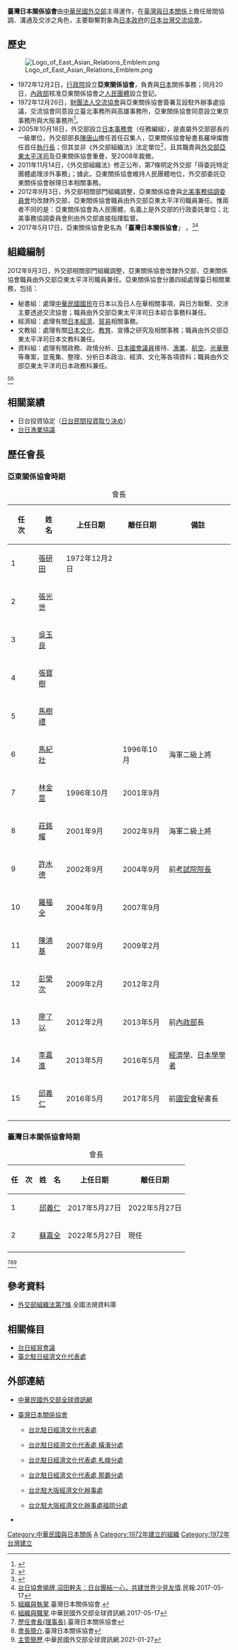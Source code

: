 {{中華民國政府部門基礎資訊
|部門名稱       = 臺灣日本關係協會
|外文名稱       = Taiwan-Japan Relations Association<br>
|外文語言       = 英語
|部門標誌       = Logo_of_Taiwan-Japan_Relations_Association.png
|代表圖像       = 
|代表圖像名稱   = 
|所屬國家       = {{ROC}}
|首長職銜       = 
|首長姓名       = 
|副首長職銜     = 
|副首長姓名     = 
|副首長姓名二   = 
|副首長姓名三   = 
|副首長職銜二   = 
|副首長二姓名   = 
|副首長二姓名二 = 
|副首長二姓名三 = 
|秘書長職銜     = 會長
|秘書長姓名     = [[蘇嘉全|蘇嘉全]]
|副秘書長職銜   = 
|副秘書長姓名   = 
|副秘書長姓名二 = 
|副秘書長姓名三 = 
|任命者姓名     = 
|成立日期       = {{Start date and age|1972|12|2}} 
|解散日期       = 
|所屬部門       = {{MOFA}}
|內部單位       = 
|授權法源       = 
|員額任期       = 
|員額           = 
|年度預算額     = 
|地址           = 10092[[臺北市|臺北市]][[中正區_(臺北市)|中正區]][[羅斯福路_(台北市)|羅斯福路]]一段7號4樓
|電話           = +886 2 2321-4445
|網站           = [https://www.mofa.gov.tw/aear/ www.mofa.gov.tw/aear]
|備註           = 
}}
'''臺灣日本關係協會'''由[[中華民國外交部|中華民國外交部]]主導運作，在[[臺灣與日本關係|臺灣與日本關係]]上擔任居間協調、溝通及交涉之角色，主要聯繫對象為[[日本政府|日本政府]]的[[日本台灣交流協會|日本台灣交流協會]]。

== 歷史 ==
[[File:Logo_of_East_Asian_Relations_Emblem.png|right]]
*1972年12月2日，[[行政院|行政院]]設立'''亞東關係協會'''，負責與[[日本|日本]]關係事務；同月20日，[[中華民國內政部|內政部]]核准亞東關係協會之[[人民團體|人民團體]]設立登記。
*1972年12月26日，[[財團法人交流協會|財團法人交流協會]]與亞東關係協會簽署互設駐外辦事處協議，交流協會同意設立臺北事務所與高雄事務所，亞東關係協會同意設立東京事務所與大阪事務所<ref>{{Cite web |url=http://www.ioc.u-tokyo.ac.jp/~worldjpn/documents/texts/JPCH/19721226.O1J.html |title=交流協會與亞東關係協會互設駐外辦事處協議 |accessdate=2016-02-08 |archive-date=2015-09-24 |archive-url=https://web.archive.org/web/20150924035836/http://www.ioc.u-tokyo.ac.jp/~worldjpn/documents/texts/JPCH/19721226.O1J.html |dead-url=no }}</ref>。
*2005年10月18日，外交部設立[[日本事務會|日本事務會]]（任務編組），是直屬外交部部長的一級單位，外交部部長[[陳唐山|陳唐山]]擔任首任召集人，亞東關係協會秘書長羅坤燦擔任首任[[執行長|執行長]]；但其並非《外交部組織法》法定單位<ref>{{Cite web|url=https://www.appledaily.com.tw/headline/20051019/XCWKD23CQKSP4I2VBXQSUITBD4/|author=胡立宗|language=zh-tw|title=外交部設日本事務會|publisher=[[台灣蘋果日報|台灣蘋果日報]]|date=2005-10-19|accessdate=2016-02-08}}</ref>，且其職責與[[外交部亞東太平洋司|外交部亞東太平洋司]]及亞東關係協會重疊，至2008年裁撤。
*2011年11月14日，《外交部組織法》修正公布，第7條明定外交部「得委託特定團體處理涉外事務」；據此，亞東關係協會維持人民團體地位，外交部委託亞東關係協會辦理日本相關事務。
*2012年9月3日，外交部相關部門組織調整，亞東關係協會與[[北美事務協調委員會|北美事務協調委員會]]均改隸外交部，亞東關係協會職員由外交部亞東太平洋司職員兼任。惟兩者不同的是：亞東關係協會為人民團體，名義上是外交部的行政委託單位；北美事務協調委員會則由外交部直接指揮監督。
*2017年5月17日，亞東關係協會更名為「'''臺灣日本關係協會'''」 。<ref>{{Cite web |url=http://news.ltn.com.tw/news/politics/breakingnews/2054209 |title=亞協正名「台灣日本關係協會」 傳最快520前宣布|publisher=自由時報|date=2017-05-02|accessdate=2017-05-06 |archive-date=2017-05-05 |archive-url=https://web.archive.org/web/20170505114250/http://news.ltn.com.tw/news/politics/breakingnews/2054209 |dead-url=no }}</ref><ref>[https://tw.news.yahoo.com/-055910407.html 台日協會揭牌 沼田幹夫：日台團結一心，共建世界少見友情].民報.2017-05-17</ref>

== 組織編制 ==
2012年9月3日，外交部相關部門組織調整，亞東關係協會改隸外交部，亞東關係協會職員由外交部亞東太平洋司職員兼任。亞東關係協會分置四組處理臺日相關業務，包括： 
* 秘書組：處理[[中華民國國民|中華民國國民]]在日本以及日人在華相關事項，與日方聯繫、交涉主要透過交流協會；職員由外交部亞東太平洋司日本綜合事務科兼任。
* 經濟組：處理有關[[日本經濟|日本經濟]]、[[貿易|貿易]]相關事務。
* 文教組：處理有關[[日本文化|日本文化]]、[[日本教育|教育]]、宣傳之研究及相關事務；職員由外交部亞東太平洋司日本文教科兼任。
* 資料組：處理有關政務、政情分析、[[日本國會議員|日本國會議員]]接待、[[漁業|漁業]]、[[航空|航空]]、[[光華寮|光華寮]]等專案，並蒐集、整理、分析日本政治、經濟、文化等各項資料；職員由外交部亞東太平洋司日本政務科兼任。
<ref>[https://subsite.mofa.gov.tw/aear/cp.aspx?n=DD6CCB74633AB8F3 組織與執掌].臺灣日本關係協會.</ref><ref>[https://www.mofa.gov.tw/Organization.aspx?n=60&sms=85#hash5 組織與職掌].中華民國外交部全球資訊網.2017-05-17</ref>

== 相關業績 ==
* 日台投資協定（[https://web.archive.org/web/20130618100842/http://www.koryu.or.jp/taipei/ez3_contents.nsf/0/71e59c965688691a492579130013296e?OpenDocument 日台民間投資取り決め]）
* [[台日漁業協議|台日漁業協議]]

== 歷任會長 ==
===亞東關係協會時期===
{| class=wikitable
|+會長
|-
! 任　次 || 姓　名 || 上任日期 || 離任日期  || 備註
|-
|1||[[張研田|張研田]]||1972年12月2日||||
|-
|2|| [[張光世|張光世]]||||||
|-
|3|| [[吳玉良_(臺灣)|吳玉良]]||||||
|-
|4|| [[張寶樹|張寶樹]]||||||
|-
|5|| [[馬樹禮|馬樹禮]]||||||
|-
|6|| [[馬紀壯|馬紀壯]]||||1996年10月||海軍二級上將
|-
|7|| [[林金莖|林金莖]]||1996年10月||2001年9月||
|-
|8|| [[莊銘耀|莊銘耀]]||2001年9月||2002年9月||海軍二級上將
|-
|9|| [[許水德|許水德]]||2002年9月||2004年9月||前[[考試院院長|考試院院長]]
|-
|10|| [[羅福全|羅福全]]||2004年9月||2007年9月||
|-
|11|| [[陳鴻基|陳鴻基]]||2007年9月||2009年2月||
|-
|12|| [[彭榮次|彭榮次]]||2009年2月||2012年2月||
|-
|13|| [[廖了以|廖了以]]||2012年2月||2013年5月||前[[中華民國內政部|內政部]]長
|-
|14|| [[李嘉進|李嘉進]]||2013年5月||2016年5月||[[經濟學|經濟學]]、[[日本學|日本學]][[學者|學者]]
|-
|15|| [[邱義仁|邱義仁]]||2016年5月||2017年5月||前[[國安會|國安會]]秘書長
|-
|}

===臺灣日本關係協會時期===
{| class=wikitable
|+會長
|-
! 任　次 || 姓　名 || 上任日期 || 離任日期  
|-
|1||[[邱義仁|邱義仁]]||2017年5月27日||2022年5月27日
|-
|2||[[蘇嘉全|蘇嘉全]]||2022年5月27日||現任
|-
|}
<ref>[http://www.mofa.gov.tw/aear/News_aear_1.aspx?n=07ACE2E316EEE218&page=1&PageSize=10 歷任會長(理事長)].臺灣日本關係協會</ref><ref>[https://subsite.mofa.gov.tw/aear/cp.aspx?n=9223A12B5B31CB37 會長簡介].臺灣日本關係協會</ref><ref>[https://www.mofa.gov.tw/MofaLeader_Content.aspx?n=88&sms=43&mls=12 主管簡歷].中華民國外交部全球資訊網.2021-01-27</ref>

== 參考資料 ==
{{reflist}}
*[https://law.moj.gov.tw/LawClass/LawSingle.aspx?pcode=E0000001&flno=7 外交部組織法第7條].全國法規資料庫

==相關條目==
*[[台日經貿會議|台日經貿會議]]
*[[臺北駐日經濟文化代表處|臺北駐日經濟文化代表處]]

== 外部連結 ==
{{commonscat|Association of East Asian Relations}}
* {{zh-tw}}{{en}}[https://www.mofa.gov.tw/ 中華民國外交部全球資訊網] {{Wayback|url=https://www.mofa.gov.tw/ |date=20171114093547 }}
* {{zh-tw}}[https://www.mofa.gov.tw/aear/ 臺灣日本關係協會]
** {{zh-tw}}{{ja}}[https://www.roc-taiwan.org/jp/index.html 台北駐日經濟文化代表處]
** {{zh-tw}}{{ja}}[https://www.roc-taiwan.org/jpyok/index.html 台北駐日經濟文化代表處 橫濱分處]
** {{zh-tw}}{{ja}}[https://www.roc-taiwan.org/jpokd/index.html 台北駐日經濟文化代表處 札幌分處]
** {{zh-tw}}{{ja}}[https://www.roc-taiwan.org/jpna/index.html 台北駐日經濟文化代表處 那霸分處]
** {{zh-tw}}{{ja}}[https://www.roc-taiwan.org/jposa/index.html 台北駐大阪經濟文化辦事處]
** {{zh-tw}}{{ja}}[https://www.roc-taiwan.org/jpfuk/index.html 台北駐大阪經濟文化辦事處福岡分處]
*{{flickr|101840916@N05|亞東關係協會}}

{{中華民國外交部所屬機關}}
[[Category:中華民國與日本關係|Category:中華民國與日本關係]]
[[Category:中華民國外交部|A]]
[[Category:1972年建立的組織|Category:1972年建立的組織]]
[[Category:1972年台灣建立|Category:1972年台灣建立]]